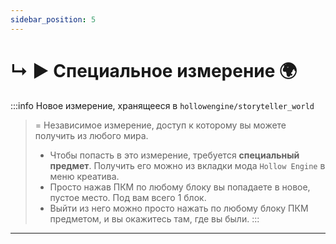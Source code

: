 ```yaml
---
sidebar_position: 5
---
```


# ↳ ▶ Специальное измерение 🌍

:::info Новое измерение, хранящееся в `hollowengine/storyteller_world`  
> = Независимое измерение, доступ к которому вы можете получить из любого мира.  
> - Чтобы попасть в это измерение, требуется **специальный предмет**. Получить его можно из вкладки мода `Hollow Engine` в меню креатива.  
> - Просто нажав ПКМ по любому блоку вы попадаете в новое, пустое место. Под вам всего 1 блок.  
> - Выйти из него можно просто нажать по любому блоку ПКМ предметом, и вы окажитесь там, где вы были.
:::

---
